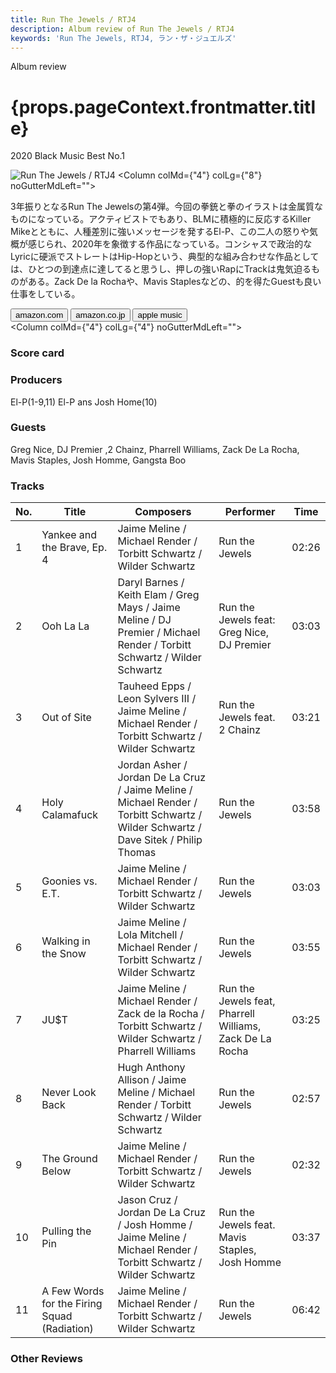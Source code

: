 ```yaml
---
title: Run The Jewels / RTJ4
description: Album review of Run The Jewels / RTJ4
keywords: 'Run The Jewels, RTJ4, ラン・ザ・ジュエルズ'
---
```





<p className="largeP">Album review</p>
<h1 className="h1--no--margin">{props.pageContext.frontmatter.title}</h1>
<p className="largeP"><Link to="/best50/2020/">2020 Black Music Best No.1</Link></p>

<Row  className="image-card-group">
	<Column colMd={"3"} colLg={"4"} noGutterMdLeft="">
       <ImageCard>

![Run The Jewels / RTJ4](../../images/cd/runthejewels4L.jpg) 
</ImageCard>
	</Column>
	<Column colMd={"4"} colLg={"8"} noGutterMdLeft="">
	<p>
	3年振りとなるRun The Jewelsの第4弾。今回の拳銃と拳のイラストは金属質なものになっている。アクティビストでもあり、BLMに積極的に反応するKiller Mikeとともに、人種差別に強いメッセージを発するEl-P、この二人の怒りや気概が感じられ、2020年を象徴する作品になっている。コンシャスで政治的なLyricに硬派でストレートはHip-Hopという、典型的な組み合わせな作品としては、ひとつの到達点に達してると思うし、押しの強いRapにTrackは鬼気迫るものがある。Zack De la Rochaや、Mavis Staplesなどの、的を得たGuestも良い仕事をしている。
	</p>
	<div>
	  <Button className="button-right-mergin"  href="https://amzn.to/37R5hE4" kind="primary" size="small" renderIcon={ArrowUpRight24}>
      amazon.com
    </Button>
    <Button className="button-right-mergin"  href="https://amzn.to/3mTxCho" kind="secondary" size="small" renderIcon={ArrowUpRight24}>
      amazon.co.jp
    </Button>
		<Button className="button-right-mergin"  href="https://apple.co/3rw6h8w" kind="tertiary" size="small" renderIcon={ArrowUpRight24}>
      apple music
    </Button>
	</div>
	</Column>
</Row>
<Row >
	<Column colMd={"4"} colLg={"4"} noGutterMdLeft="">
<div>
  <h3>Score card</h3>
	<SliderJS1 value="4" />
  <SliderJS2 value="2" />
	<SliderJS3 value="2" />
  <SliderJS4 value="9" />
</div>
</Column>
<Column colMd={"4"} colLg={"8"} noGutterMdLeft="">
<div>
<h3>Producers</h3>
<p>
El-P(1-9,11)
El-P ans Josh Home(10)
</p>
<h3>Guests</h3>
<p>
Greg Nice, DJ Premier ,2 Chainz, Pharrell Williams, Zack De La Rocha, Mavis Staples, Josh Homme, Gangsta Boo
</p>
</div>
</Column>
</Row>

<h3>Tracks</h3>

| No. |	 Title                                       |	 Composers                                                                                                                        |	 Performer                                               | Time	 |
| --- |	-------------------------------------------- | ---------------------------------------------------------------------------------------------------------------------------------- | -------------------------------------------------------- | ----- |
|	1	  |	Yankee and the Brave, Ep. 4                  | Jaime Meline / Michael Render / Torbitt Schwartz / Wilder Schwartz                                                                	|	Run the Jewels                                           | 02:26 |
|	2	  |	Ooh La La                                    | Daryl Barnes / Keith Elam / Greg Mays / Jaime Meline / DJ Premier / Michael Render / Torbitt Schwartz / Wilder Schwartz           	|	Run the Jewels feat: Greg Nice, DJ Premier               | 03:03 |
|	3	  |	Out of Site                                  | Tauheed Epps / Leon Sylvers III / Jaime Meline / Michael Render / Torbitt Schwartz / Wilder Schwartz                              	|	Run the Jewels feat. 2 Chainz                            | 03:21 |
|	4	  |	Holy Calamafuck                              | Jordan Asher / Jordan De La Cruz / Jaime Meline / Michael Render / Torbitt Schwartz / Wilder Schwartz / Dave Sitek / Philip Thomas	|	Run the Jewels                                           | 03:58 |
|	5	  |	Goonies vs. E.T.                             | Jaime Meline / Michael Render / Torbitt Schwartz / Wilder Schwartz                                                                	|	Run the Jewels                                           | 03:03 |
|	6	  |	Walking in the Snow                          | Jaime Meline / Lola Mitchell / Michael Render / Torbitt Schwartz / Wilder Schwartz                                                	|	Run the Jewels                                           | 03:55 |
|	7	  |	JU$T                                         | Jaime Meline / Michael Render / Zack de la Rocha / Torbitt Schwartz / Wilder Schwartz / Pharrell Williams                         	|	Run the Jewels feat, Pharrell Williams, Zack De La Rocha | 03:25 |
|	8	  |	Never Look Back                              | Hugh Anthony Allison / Jaime Meline / Michael Render / Torbitt Schwartz / Wilder Schwartz                                         	|	Run the Jewels                                           | 02:57 |
|	9	  |	The Ground Below                             | Jaime Meline / Michael Render / Torbitt Schwartz / Wilder Schwartz                                                                	|	Run the Jewels                                           | 02:32 |
|	10	|	Pulling the Pin                              | Jason Cruz / Jordan De La Cruz / Josh Homme / Jaime Meline / Michael Render / Torbitt Schwartz / Wilder Schwartz                  	|	Run the Jewels feat. Mavis Staples, Josh Homme           | 03:37 |
|	11	|	A Few Words for the Firing Squad (Radiation) | Jaime Meline / Michael Render / Torbitt Schwartz / Wilder Schwartz                                                                	|	Run the Jewels                                           | 06:42 |

<h3>Other Reviews</h3>

<Row>
<Column colMd={3} colLg={3} noGutterMdLeft>
<Review1 />
</Column>
</Row>